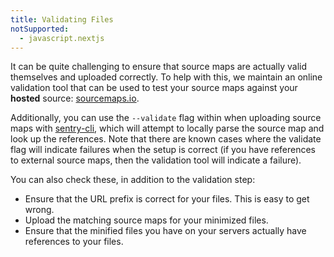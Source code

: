 ```yaml
---
title: Validating Files
notSupported:
  - javascript.nextjs
---
```


It can be quite challenging to ensure that source maps are actually valid themselves and uploaded correctly. To help with this, we maintain an online validation tool that can be used to test your source maps against your **hosted** source: [sourcemaps.io](https://sourcemaps.io).

Additionally, you can use the `--validate` flag within when uploading source maps with [sentry-cli](/product/cli/), which will attempt to locally parse the source map and look up the references. Note that there are known cases where the validate flag will indicate failures when the setup is correct (if you have references to external source maps, then the validation tool will indicate a failure).

You can also check these, in addition to the validation step:

- Ensure that the URL prefix is correct for your files. This is easy to get wrong.
- Upload the matching source maps for your minimized files.
- Ensure that the minified files you have on your servers actually have references to your files.
